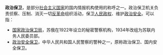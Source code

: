 '''政治保卫'''，是部分[[社会主义国家|社会主义国家]]的国内情报机构使用的称呼之一。政治保卫机关负责侦察、压制、消灭一切[[反革命|反革命]]组织活动，保卫[[人民政府|人民政权]]、维护[[国家安全|政治安全]]。可以指：
* [[国家政治保卫局|国家政治保卫局]]，苏俄在1922年设立的秘密警察机构，1934年改组为苏联内务人民委员部。
* [[政治安全保卫|政治安全保卫]]，中华人民共和国人民警察的警种之一，原称政治保卫、国内安全保卫。
{{Disambig|Cat=四字組織機構消歧義}}